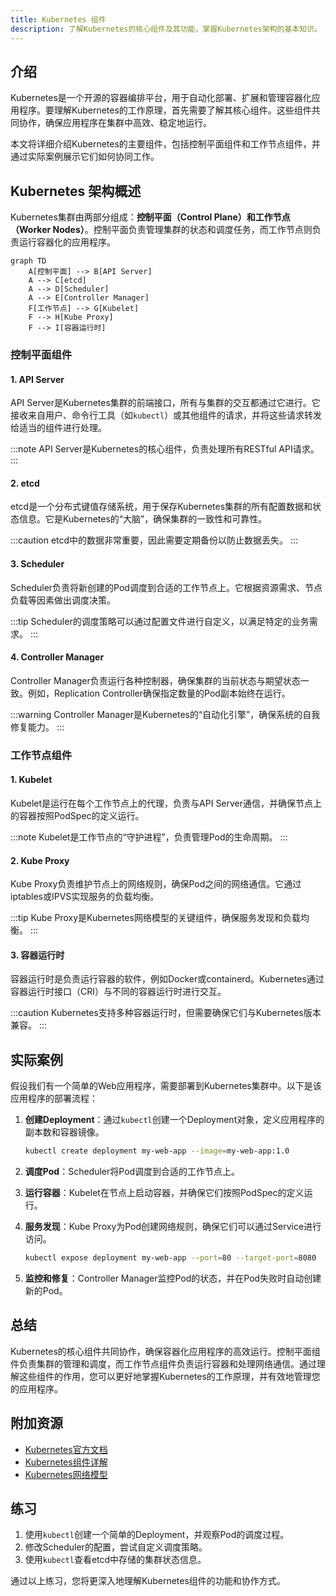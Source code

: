 ```yaml
---
title: Kubernetes 组件
description: 了解Kubernetes的核心组件及其功能，掌握Kubernetes架构的基本知识。
---
```


## 介绍

Kubernetes是一个开源的容器编排平台，用于自动化部署、扩展和管理容器化应用程序。要理解Kubernetes的工作原理，首先需要了解其核心组件。这些组件共同协作，确保应用程序在集群中高效、稳定地运行。

本文将详细介绍Kubernetes的主要组件，包括控制平面组件和工作节点组件，并通过实际案例展示它们如何协同工作。

## Kubernetes 架构概述

Kubernetes集群由两部分组成：**控制平面（Control Plane）**和**工作节点（Worker Nodes）**。控制平面负责管理集群的状态和调度任务，而工作节点则负责运行容器化的应用程序。

```mermaid
graph TD
    A[控制平面] --> B[API Server]
    A --> C[etcd]
    A --> D[Scheduler]
    A --> E[Controller Manager]
    F[工作节点] --> G[Kubelet]
    F --> H[Kube Proxy]
    F --> I[容器运行时]
```

### 控制平面组件

#### 1. API Server

API Server是Kubernetes集群的前端接口，所有与集群的交互都通过它进行。它接收来自用户、命令行工具（如`kubectl`）或其他组件的请求，并将这些请求转发给适当的组件进行处理。

:::note
API Server是Kubernetes的核心组件，负责处理所有RESTful API请求。
:::

#### 2. etcd

etcd是一个分布式键值存储系统，用于保存Kubernetes集群的所有配置数据和状态信息。它是Kubernetes的“大脑”，确保集群的一致性和可靠性。

:::caution
etcd中的数据非常重要，因此需要定期备份以防止数据丢失。
:::

#### 3. Scheduler

Scheduler负责将新创建的Pod调度到合适的工作节点上。它根据资源需求、节点负载等因素做出调度决策。

:::tip
Scheduler的调度策略可以通过配置文件进行自定义，以满足特定的业务需求。
:::

#### 4. Controller Manager

Controller Manager负责运行各种控制器，确保集群的当前状态与期望状态一致。例如，Replication Controller确保指定数量的Pod副本始终在运行。

:::warning
Controller Manager是Kubernetes的“自动化引擎”，确保系统的自我修复能力。
:::

### 工作节点组件

#### 1. Kubelet

Kubelet是运行在每个工作节点上的代理，负责与API Server通信，并确保节点上的容器按照PodSpec的定义运行。

:::note
Kubelet是工作节点的“守护进程”，负责管理Pod的生命周期。
:::

#### 2. Kube Proxy

Kube Proxy负责维护节点上的网络规则，确保Pod之间的网络通信。它通过iptables或IPVS实现服务的负载均衡。

:::tip
Kube Proxy是Kubernetes网络模型的关键组件，确保服务发现和负载均衡。
:::

#### 3. 容器运行时

容器运行时是负责运行容器的软件，例如Docker或containerd。Kubernetes通过容器运行时接口（CRI）与不同的容器运行时进行交互。

:::caution
Kubernetes支持多种容器运行时，但需要确保它们与Kubernetes版本兼容。
:::

## 实际案例

假设我们有一个简单的Web应用程序，需要部署到Kubernetes集群中。以下是该应用程序的部署流程：

1. **创建Deployment**：通过`kubectl`创建一个Deployment对象，定义应用程序的副本数和容器镜像。

    ```bash
    kubectl create deployment my-web-app --image=my-web-app:1.0
    ```

2. **调度Pod**：Scheduler将Pod调度到合适的工作节点上。

3. **运行容器**：Kubelet在节点上启动容器，并确保它们按照PodSpec的定义运行。

4. **服务发现**：Kube Proxy为Pod创建网络规则，确保它们可以通过Service进行访问。

    ```bash
    kubectl expose deployment my-web-app --port=80 --target-port=8080
    ```

5. **监控和修复**：Controller Manager监控Pod的状态，并在Pod失败时自动创建新的Pod。

## 总结

Kubernetes的核心组件共同协作，确保容器化应用程序的高效运行。控制平面组件负责集群的管理和调度，而工作节点组件负责运行容器和处理网络通信。通过理解这些组件的作用，您可以更好地掌握Kubernetes的工作原理，并有效地管理您的应用程序。

## 附加资源

- [Kubernetes官方文档](https://kubernetes.io/docs/home/)
- [Kubernetes组件详解](https://kubernetes.io/docs/concepts/overview/components/)
- [Kubernetes网络模型](https://kubernetes.io/docs/concepts/services-networking/)

## 练习

1. 使用`kubectl`创建一个简单的Deployment，并观察Pod的调度过程。
2. 修改Scheduler的配置，尝试自定义调度策略。
3. 使用`kubectl`查看etcd中存储的集群状态信息。

通过以上练习，您将更深入地理解Kubernetes组件的功能和协作方式。